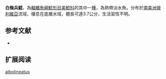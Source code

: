 {{Speciesbox
| name = 白條兵鯰
| image =  
| image_width = 250px
| image_caption = 
| status = NE
| status_system = IUCN3.1
| genus = Corydoras
| species = albolineatus
| authority = [[Knaack|Knaack]], 2004
| synonyms =  
}}

'''白條兵鯰'''，為[[輻鰭魚綱|輻鰭魚綱]][[鯰形目|鯰形目]][[美鯰科|美鯰科]]的其中一[[種|種]]，為熱帶淡水魚。分布於[[南美洲|南美洲]][[玻利維亞|玻利維亞]]流域，棲息在底層水域，體長可達3.7公分，生活習性不明。

==参考文献==
*{{FishBase_species|genus=Corydoras|species=albolineatus|year=2014|month=11}}

== 扩展阅读 ==
{{refbegin}}
{{wikispecies-inline|Corydoras albolineatus|白條兵鯰}}
{{refend}}
{{Taxonbar|from=Q3694932}}

[[Category:兵鯰屬|albolineatus]]